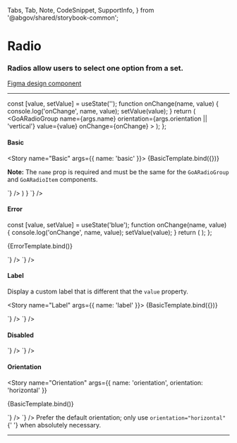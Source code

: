   Tabs,
  Tab,
  Note,
  CodeSnippet,
  SupportInfo,
} from '@abgov/shared/storybook-common';

<Meta title="Components/Radio" />

# Radio

### Radios allow users to select one option from a set.

[Figma design component](https://www.figma.com/file/3pb2IK8s2QUqWieH79KdN7/DIO-DS---Components?node-id=102%3A26)

---

  const [value, setValue] = useState('');
  function onChange(name, value) {
    console.log('onChange', name, value);
    setValue(value);
  }
  return (
    <GoARadioGroup
      name={args.name}
      orientation={args.orientation || 'vertical'}
      value={value}
      onChange={onChange}
    >
      <GoARadioItem name={args.name} label="Red" value="red" />
      <GoARadioItem name={args.name} label="Blue" value="blue" />
      <GoARadioItem name={args.name} label="Orange" value="orange" />
    </GoARadioGroup>
  );
};

#### Basic

<Story name="Basic" args={{ name: 'basic' }}>
  {BasicTemplate.bind({})}
</Story>

**Note:** The `name` prop is required and must be the same for the `GoARadioGroup` and `GoARadioItem` components.

<Tabs>
  <Tab label="Web Component" hidden={true}>
    <CodeSnippet
      lang="html"
      code={`
      <goa-radio-group id="my-color" name="color" value="orange">
        <goa-radio-item name="color" value="red" />
        <goa-radio-item name="color" value="blue" />
        <goa-radio-item name="color" value="orange" />
      </goa-radio-group>
    `}
    />
    <CodeSnippet
      lang="js"
      code={`
      const el = document.findById("my-color");
      el.addEventListener("_change", (e) => {
        console.log(e.detail.name, e.detail.value);
      });
    `}
    />
  </Tab>
  <Tab label="Angular">
    <CodeSnippet
      lang="html"
      code={`
      <goa-radio-group name="color" value="orange" (_change)="onChange()">
        <goa-radio-item name="color" value="red"></goa-radio-item>
        <goa-radio-item name="color" value="blue"></goa-radio-item>
        <goa-radio-item name="color" value="orange"></goa-radio-item>
      </goa-radio-group>
    `}
    />
    <CodeSnippet
      lang="ts"
      code={`
      export class MyComponent {
        onChange(e) {
          console.log('onChange', e.detail.name, e.detail.value);
        }
      }
    `}
    />
  </Tab>
  <Tab label="React">
    <CodeSnippet
      lang="tsx"
      code={`
        function onChange(name: string, value: string) {
          console.log('onChange', name, value);
        }
        return (
          <GoARadioGroup name="color" value="orange" onChange={onChange}>
            <GoARadioItem name="color" value="red" />
            <GoARadioItem name="color" value="blue" />
            <GoARadioItem name="color" value="orange"/>
          </GoARadioGroup>
        )
      }
    `}
    />
  </Tab>
</Tabs>

#### Error

  const [value, setValue] = useState('blue');
  function onChange(name, value) {
    console.log('onChange', name, value);
    setValue(value);
  }
  return (
    <GoARadioGroup name="error" value={value} onChange={onChange} error={true}>
      <GoARadioItem name="error" label="Red" value="red" />
      <GoARadioItem name="error" label="Blue" value="blue" />
      <GoARadioItem name="error" label="Orange" value="orange" />
    </GoARadioGroup>
  );
};

<Story name="Error">{ErrorTemplate.bind()}</Story>

<Tabs>
  <Tab label="Web Component" hidden={true}>
    <CodeSnippet
      lang="html"
      code={`
      <goa-radio-group name="color" value="orange" error>
        <goa-radio-item name="color" value="red" />
        <goa-radio-item name="color" value="blue" />
        <goa-radio-item name="color" value="orange" />
      </goa-radio-group>
    `}
    />
  </Tab>
  <Tab label="Angular">
    <CodeSnippet
      lang="html"
      code={`
      <goa-radio-group name="color" value="orange" error">
        <goa-radio-item name="color" value="red"></goa-radio-item>
        <goa-radio-item name="color" value="blue"></goa-radio-item>
        <goa-radio-item name="color" value="orange"></goa-radio-item>
      </goa-radio-group>
    `}
    />
  </Tab>
  <Tab label="React">
    <CodeSnippet
      lang="tsx"
      code={`
      <GoARadioGroup name="color" value="orange" error={true}>
        <GoARadioItem name="color" value="red" />
        <GoARadioItem name="color" value="blue" />
        <GoARadioItem name="color" value="orange"/>
      </GoARadioGroup>
    `}
    />
  </Tab>
</Tabs>

#### Label

Display a custom label that is different that the `value` property.

<Story name="Label" args={{ name: 'label' }}>
  {BasicTemplate.bind({})}
</Story>

<Tabs>
  <Tab label="Web Component" hidden={true}>
    <CodeSnippet
      lang="html"
      code={`
      <goa-radio-group name="color" value="orange" disabled>
        <goa-radio-item name="color" label="Red" value="red" />
        <goa-radio-item name="color" label="Blue" value="blue" />
        <goa-radio-item name="color" label="Orange" value="orange" />
      </goa-radio-group>
    `}
    />
  </Tab>
  <Tab label="Angular">
    <CodeSnippet
      lang="html"
      code={`
      <goa-radio-group name="color" value="orange" disabled">
        <goa-radio-item name="color" label="Red" value="red"></goa-radio-item>
        <goa-radio-item name="color" label="Blue" value="blue"></goa-radio-item>
        <goa-radio-item name="color" label="Orange" value="orange"></goa-radio-item>
      </goa-radio-group>
    `}
    />
  </Tab>
  <Tab label="React">
    <CodeSnippet
      lang="tsx"
      code={`
      <GoARadioGroup name="color" value="orange" onChange={noop} disabled={true}>
        <GoARadioItem name="color" label="Red" value="red" />
        <GoARadioItem name="color" label="Blue" value="blue" />
        <GoARadioItem name="color" label="Orange" value="orange"/>
      </GoARadioGroup>
    `}
    />
  </Tab>
</Tabs>

#### Disabled

<Story name="Disabled">
  <GoARadioGroup name="disabled" value="orange" disabled={true}>
    <GoARadioItem name="disabled" value="red" />
    <GoARadioItem name="disabled" value="blue" />
    <GoARadioItem name="disabled" value="orange" />
  </GoARadioGroup>
</Story>

<Tabs>
  <Tab label="Web Component" hidden={true}>
    <CodeSnippet
      lang="html"
      code={`
      <goa-radio-group name="color" value="orange" disabled>
        <goa-radio-item name="color" value="red" />
        <goa-radio-item name="color" value="blue" />
        <goa-radio-item name="color" value="orange" />
      </goa-radio-group>
    `}
    />
  </Tab>
  <Tab label="Angular">
    <CodeSnippet
      lang="html"
      code={`
      <goa-radio-group name="color" value="orange" disabled">
        <goa-radio-item name="color" value="red"></goa-radio-item>
        <goa-radio-item name="color" value="blue"></goa-radio-item>
        <goa-radio-item name="color" value="orange"></goa-radio-item>
      </goa-radio-group>
    `}
    />
  </Tab>
  <Tab label="React">
    <CodeSnippet
      lang="tsx"
      code={`
      <GoARadioGroup name="color" value="orange" onChange={noop} disabled={true}>
        <GoARadioItem name="color" value="red" />
        <GoARadioItem name="color" value="blue" />
        <GoARadioItem name="color" value="orange"/>
      </GoARadioGroup>
    `}
    />
  </Tab>
</Tabs>

#### Orientation

<Story
  name="Orientation"
  args={{ name: 'orientation', orientation: 'horizontal' }}
>
  {BasicTemplate.bind()}
</Story>

<Tabs>
  <Tab label="Web Component" hidden={true}>
    <CodeSnippet
      lang="html"
      code={`
      <goa-radio-group name="color" value="orange" orientation="horizontal">
        <goa-radio-item name="color" value="red" />
        <goa-radio-item name="color" value="blue" />
        <goa-radio-item name="color" value="orange" />
      </goa-radio-group>
    `}
    />
  </Tab>
  <Tab label="Angular">
    <CodeSnippet
      lang="html"
      code={`
      <goa-radio-group name="color" value="orange" orientation="horizontal">
        <goa-radio-item name="color" value="red"></goa-radio-item>
        <goa-radio-item name="color" value="blue"></goa-radio-item>
        <goa-radio-item name="color" value="orange"></goa-radio-item>
      </goa-radio-group>
    `}
    />
  </Tab>
  <Tab label="React">
    <CodeSnippet
      lang="tsx"
      code={`
      <GoARadioGroup name="color" value="orange" onChange={noop} orientation="horizontal">
        <GoARadioItem name="color" value="red" />
        <GoARadioItem name="color" value="blue" />
        <GoARadioItem name="color" value="orange"/>
      </GoARadioGroup>
    `}
    />
  </Tab>
</Tabs>

<Note type="best-practices">
  Prefer the default orientation; only use <code>orientation="horizontal"</code>{' '}
  when absolutely necessary.
</Note>

---

<SupportInfo />
